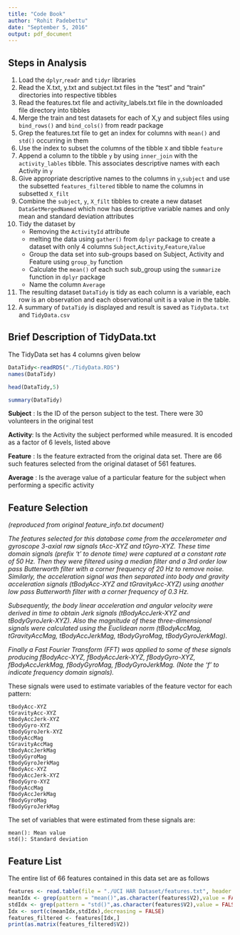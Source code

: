 ```yaml
---
title: "Code Book"
author: "Rohit Padebettu"
date: "September 5, 2016"
output: pdf_document
---
```


## Steps in Analysis
1. Load the `dplyr`,`readr` and `tidyr` libraries
2. Read the X.txt, y.txt and subject.txt files in the "test" and "train" directories into respective tibbles
3. Read the features.txt file and activity_labels.txt file in the downloaded file directory into tibbles
4. Merge the train and test datasets for each of X,y and subject files using `bind_rows()` and `bind_cols()` from readr package
5. Grep the features.txt file to get an index for columns with `mean()` and `std()` occurring in them
6. Use the index to subset the columns of the tibble `X` and tibble `feature`
7. Append a column to the tibble `y` by using `inner_join` with the `activity_lables` tibble. This associates descriptive names with each Activity in `y`
8. Give appropriate descriptive names to the columns in `y`,`subject` and use the subsetted `features_filtered` tibble to name the columns in subsetted `X_filt`
9. Combine the `subject`, `y`, `X_filt` tibbles to create a new dataset `DataSetMergedNamed` which now has descriptive variable names and only mean and standard deviation attributes
10. Tidy the dataset by
    + Removing the `ActivityId` attribute
    + melting the data using `gather()` from `dplyr` package to create a dataset with only 4 columns `Subject`,`Activity`,`Feature`,`Value`
    + Group the data set into sub-groups based on Subject, Activity and Feature using `group_by` function
    + Calculate the `mean()` of each such sub_group using the `summarize` function in `dplyr` package
    + Name the column `Average`
11. The resulting dataset `DataTidy` is tidy as each column is a variable, each row is an observation and each observational unit is a value in the table. 
12. A summary of `DataTidy` is displayed and result is saved as `TidyData.txt` and `TidyData.csv`

## Brief Description of TidyData.txt

The TidyData set has 4 columns given below
```r
DataTidy<-readRDS("./TidyData.RDS")
names(DataTidy)

head(DataTidy,5)

summary(DataTidy)

```


**Subject** :   Is the ID of the person subject to the test. There were 30 volunteers in the original test

**Activity**:   Is the Activity the subject performed while measured. It is encoded as a factor of 6 levels, listed above

**Feature** :   Is the feature extracted from the original data set. There are 66 such features selected from the original dataset of 561 features.

**Average** :   Is the average value of a particular feature for the subject when performing a specific activity


## Feature Selection 
*(reproduced from original feature_info.txt document)*

*The features selected for this database come from the accelerometer and gyroscope 3-axial raw signals tAcc-XYZ and tGyro-XYZ. These time domain signals (prefix 't' to denote time) were captured at a constant rate of 50 Hz. Then they were filtered using a median filter and a 3rd order low pass Butterworth filter with a corner frequency of 20 Hz to remove noise. Similarly, the acceleration signal was then separated into body and gravity acceleration signals (tBodyAcc-XYZ and tGravityAcc-XYZ) using another low pass Butterworth filter with a corner frequency of 0.3 Hz.*

*Subsequently, the body linear acceleration and angular velocity were derived in time to obtain Jerk signals (tBodyAccJerk-XYZ and tBodyGyroJerk-XYZ). Also the magnitude of these three-dimensional signals were calculated using the Euclidean norm (tBodyAccMag, tGravityAccMag, tBodyAccJerkMag, tBodyGyroMag, tBodyGyroJerkMag).*

*Finally a Fast Fourier Transform (FFT) was applied to some of these signals producing fBodyAcc-XYZ, fBodyAccJerk-XYZ, fBodyGyro-XYZ, fBodyAccJerkMag, fBodyGyroMag, fBodyGyroJerkMag. (Note the 'f' to indicate frequency domain signals).*

These signals were used to estimate variables of the feature vector for each pattern: 

```
tBodyAcc-XYZ
tGravityAcc-XYZ
tBodyAccJerk-XYZ
tBodyGyro-XYZ
tBodyGyroJerk-XYZ
tBodyAccMag
tGravityAccMag
tBodyAccJerkMag
tBodyGyroMag
tBodyGyroJerkMag
fBodyAcc-XYZ
fBodyAccJerk-XYZ
fBodyGyro-XYZ
fBodyAccMag
fBodyAccJerkMag
fBodyGyroMag
fBodyGyroJerkMag
```

The set of variables that were estimated from these signals are: 

```
mean(): Mean value
std(): Standard deviation
```

## Feature List

The entire list of 66 features contained in this data set are as follows

```r
features <- read.table(file = "./UCI HAR Dataset/features.txt", header = FALSE)
meanIdx <- grep(pattern = "mean()",as.character(features$V2),value = FALSE,fixed = TRUE)
stdIdx <- grep(pattern = "std()",as.character(features$V2),value = FALSE,fixed = TRUE)
Idx <- sort(c(meanIdx,stdIdx),decreasing = FALSE)
features_filtered <- features[Idx,]
print(as.matrix(features_filtered$V2))
```

